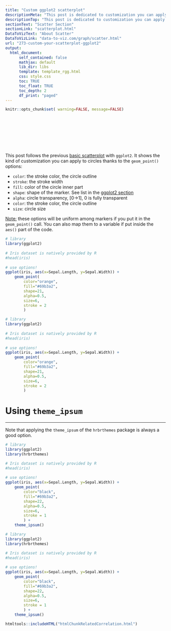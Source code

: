 ```yaml
---
title: "Custom ggplot2 scatterplot"
descriptionMeta: "This post is dedicated to customization you can apply to a scatterplot built with ggplot2."
descriptionTop: "This post is dedicated to customization you can apply to a [scatterplot](scatterplot.html) built with [ggplot2](ggplot2.html)"
sectionText: "Scatter Section"
sectionLink: "scatterplot.html"
DataToVizText: "About Scatter"
DataToVizLink: "data-to-viz.com/graph/scatter.html"
url: "273-custom-your-scatterplot-ggplot2"
output:
  html_document:
      self_contained: false    
      mathjax: default
      lib_dir: libs
      template: template_rgg.html
      css: style.css
      toc: TRUE
      toc_float: TRUE
      toc_depth: 2
      df_print: "paged"
---
```



```r
knitr::opts_chunk$set( warning=FALSE, message=FALSE)
```

<div class="container" style="padding-top: 100px">




<div class = "row">

<div class = "col-md-6  col-sm-12 align-self-center">

This post follows the previous [basic scatterplot](272-basic-scatterplot-with-ggplot2.html) with `ggplot2`. It shows the kind of customization you can apply to circles thanks to the `geom_point()` options:  

- `color`: the stroke color, the circle outline
- `stroke`: the stroke width
- `fill`: color of the circle inner part
- `shape`: shape of the marker. See list in the [ggplot2 section](ggplot2.html)
- `alpha`: circle transparency, [0->1], 0 is fully transparent
- `color`: the stroke color, the circle outline
- `size`: circle size

<u>Note:</u> these options will be uniform among markers if you put it in the `geom_point()` call. You can also map them to a variable if put inside the `aes()` part of the code.
</div>


<div class = "col-md-6  col-sm-12">

```r
# library
library(ggplot2)
 
# Iris dataset is natively provided by R
#head(iris)
 
# use options!
ggplot(iris, aes(x=Sepal.Length, y=Sepal.Width)) + 
    geom_point(
        color="orange",
        fill="#69b3a2",
        shape=21,
        alpha=0.5,
        size=6,
        stroke = 2
        )
```
</div>
</div>



```r
# library
library(ggplot2)
 
# Iris dataset is natively provided by R
#head(iris)
 
# use options!
ggplot(iris, aes(x=Sepal.Length, y=Sepal.Width)) + 
    geom_point(
        color="orange",
        fill="#69b3a2",
        shape=21,
        alpha=0.5,
        size=6,
        stroke = 2
        )
```








# Using `theme_ipsum`
***

<div class = "row">

<div class = "col-md-6  col-sm-12 align-self-center">

Note that applying the `theme_ipsum` of the `hrbrthemes` package is always a good option.

</div>


<div class = "col-md-6  col-sm-12">

```r
# library
library(ggplot2)
library(hrbrthemes)

# Iris dataset is natively provided by R
#head(iris)
 
# use options!
ggplot(iris, aes(x=Sepal.Length, y=Sepal.Width)) + 
    geom_point(
        color="black",
        fill="#69b3a2",
        shape=22,
        alpha=0.5,
        size=6,
        stroke = 1
        ) +
    theme_ipsum()
```
</div>
</div>



```r
# library
library(ggplot2)
library(hrbrthemes)

# Iris dataset is natively provided by R
#head(iris)
 
# use options!
ggplot(iris, aes(x=Sepal.Length, y=Sepal.Width)) + 
    geom_point(
        color="black",
        fill="#69b3a2",
        shape=22,
        alpha=0.5,
        size=6,
        stroke = 1
        ) +
    theme_ipsum()
```








<!-- Close container -->
</div>




```r
htmltools::includeHTML("htmlChunkRelatedCorrelation.html")
```
